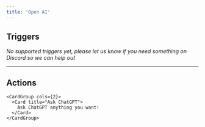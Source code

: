 ```yaml
---
title: 'Open AI'
---
```


## Triggers

*No supported triggers yet, please let us know if you need something on Discord so we can help out* 


---

## Actions


    <CardGroup cols={2}>
      <Card title="Ask ChatGPT">
        Ask ChatGPT anything you want!
      </Card>
    </CardGroup>
  
